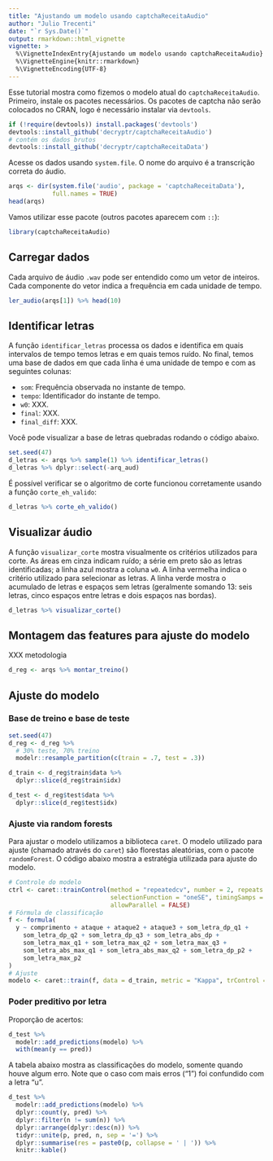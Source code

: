 ```yaml
---
title: "Ajustando um modelo usando captchaReceitaAudio"
author: "Julio Trecenti"
date: "`r Sys.Date()`"
output: rmarkdown::html_vignette
vignette: >
  %\VignetteIndexEntry{Ajustando um modelo usando captchaReceitaAudio}
  %\VignetteEngine{knitr::rmarkdown}
  %\VignetteEncoding{UTF-8}
---
```


Esse tutorial mostra como fizemos o modelo atual do `captchaReceitaAudio`. Primeiro, instale os pacotes necessários. Os pacotes de captcha não serão colocados no CRAN, logo é necessário instalar via `devtools`.

```r
if (!require(devtools)) install.packages('devtools')
devtools::install_github('decryptr/captchaReceitaAudio')
# contém os dados brutos
devtools::install_github('decryptr/captchaReceitaData')
```

Acesse os dados usando `system.file`. O nome do arquivo é a transcrição correta do áudio.

```r
arqs <- dir(system.file('audio', package = 'captchaReceitaData'), 
            full.names = TRUE)
head(arqs)
```

Vamos utilizar esse pacote (outros pacotes aparecem com `::`):

```r
library(captchaReceitaAudio)
```

## Carregar dados

Cada arquivo de áudio `.wav` pode ser entendido como um vetor de inteiros. Cada componente do vetor indica a frequência em cada unidade de tempo.

```r
ler_audio(arqs[1]) %>% head(10)
```

## Identificar letras

A função `identificar_letras` processa os dados e identifica em quais intervalos de tempo temos letras e em quais temos ruído. No final, temos uma base de dados em que cada linha é uma unidade de tempo e com as seguintes colunas:

- `som`: Frequência observada no instante de tempo.
- `tempo`: Identificador do instante de tempo.
- `w0`: XXX.
- `final`: XXX.
- `final_diff`: XXX.

Você pode visualizar a base de letras quebradas rodando o código abaixo.

```r
set.seed(47)
d_letras <- arqs %>% sample(1) %>% identificar_letras()
d_letras %>% dplyr::select(-arq_aud)
```

É possível verificar se o algoritmo de corte funcionou corretamente usando a função `corte_eh_valido`:

```r
d_letras %>% corte_eh_valido()
```

## Visualizar áudio

A função `visualizar_corte` mostra visualmente os critérios utilizados para corte. As áreas em cinza indicam ruído; a série em preto são as letras identificadas; a linha azul mostra a coluna `w0`. A linha vermelha indica o critério utilizado para selecionar as letras. A linha verde mostra o acumulado de letras e espaços sem letras (geralmente somando 13: seis letras, cinco espaços entre letras e dois espaços nas bordas).

```r
d_letras %>% visualizar_corte()
```

## Montagem das features para ajuste do modelo

XXX metodologia

```r
d_reg <- arqs %>% montar_treino()
```

## Ajuste do modelo

### Base de treino e base de teste

```r
set.seed(47)
d_reg <- d_reg %>% 
  # 30% teste, 70% treino
  modelr::resample_partition(c(train = .7, test = .3))

d_train <- d_reg$train$data %>% 
  dplyr::slice(d_reg$train$idx)

d_test <- d_reg$test$data %>% 
  dplyr::slice(d_reg$test$idx)
```

### Ajuste via random forests

Para ajustar o modelo utilizamos a biblioteca `caret`. O modelo utilizado para ajuste (chamado através do `caret`) são florestas aleatórias, com o pacote `randomForest`. O código abaixo mostra a estratégia utilizada para ajuste do modelo.

```r
# Controle do modelo
ctrl <- caret::trainControl(method = "repeatedcv", number = 2, repeats = 4, 
                            selectionFunction = "oneSE", timingSamps = 3, 
                            allowParallel = FALSE)
# Fórmula de classificação
f <- formula(
  y ~ comprimento + ataque + ataque2 + ataque3 + som_letra_dp_q1 +
    som_letra_dp_q2 + som_letra_dp_q3 + som_letra_abs_dp + 
    som_letra_max_q1 + som_letra_max_q2 + som_letra_max_q3 +
    som_letra_abs_max_q1 + som_letra_abs_max_q2 + som_letra_dp_p2 +
    som_letra_max_p2
)
# Ajuste
modelo <- caret::train(f, data = d_train, metric = "Kappa", trControl = ctrl)
```

### Poder preditivo por letra

Proporção de acertos:

```r
d_test %>% 
  modelr::add_predictions(modelo) %>% 
  with(mean(y == pred))
```

A tabela abaixo mostra as classificações do modelo, somente quando houve algum erro. Note que o caso com mais erros ("1") foi confundido com a letra "u".

```r
d_test %>% 
  modelr::add_predictions(modelo) %>% 
  dplyr::count(y, pred) %>% 
  dplyr::filter(n != sum(n)) %>% 
  dplyr::arrange(dplyr::desc(n)) %>% 
  tidyr::unite(p, pred, n, sep = '=') %>% 
  dplyr::summarise(res = paste0(p, collapse = ' | ')) %>% 
  knitr::kable()
```

